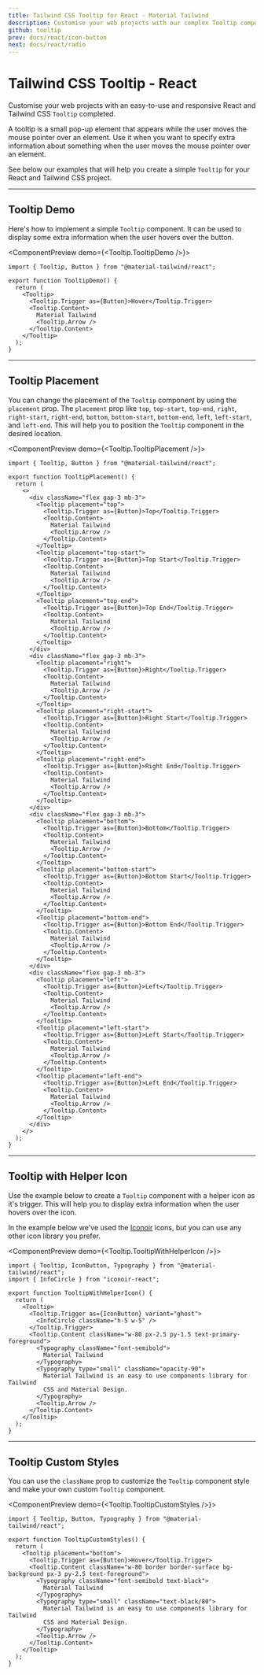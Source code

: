 ```yaml
---
title: Tailwind CSS Tooltip for React - Material Tailwind
description: Customise your web projects with our complex Tooltip component for Tailwind CSS and React using Material Design guidelines.
github: tooltip
prev: docs/react/icon-button
next: docs/react/radio
---
```


# Tailwind CSS Tooltip - React

Customise your web projects with an easy-to-use and responsive React and Tailwind CSS `Tooltip` completed.

A tooltip is a small pop-up element that appears while the user moves the mouse pointer over an element. Use it when you want to specify extra information about something when the user moves the mouse pointer over an element.

See below our examples that will help you create a simple `Tooltip` for your React and Tailwind CSS project.

---

## Tooltip Demo

Here's how to implement a simple `Tooltip` component. It can be used to display some extra information when the user hovers over the button.

<ComponentPreview demo={<Tooltip.TooltipDemo />}>
```tsx
import { Tooltip, Button } from "@material-tailwind/react";

export function TooltipDemo() {
  return (
    <Tooltip>
      <Tooltip.Trigger as={Button}>Hover</Tooltip.Trigger>
      <Tooltip.Content>
        Material Tailwind
        <Tooltip.Arrow />
      </Tooltip.Content>
    </Tooltip>
  );
}
```
</ComponentPreview>

---

## Tooltip Placement

You can change the placement of the `Tooltip` component by using the `placement` prop. The `placement` prop like `top`, `top-start`, `top-end`, `right`, `right-start`, `right-end`, `bottom`, `bottom-start`, `bottom-end`, `left`, `left-start`, and `left-end`. This will help you to position the `Tooltip` component in the desired location.

<ComponentPreview demo={<Tooltip.TooltipPlacement />}>
```tsx
import { Tooltip, Button } from "@material-tailwind/react";

export function TooltipPlacement() {
  return (
    <>
      <div className="flex gap-3 mb-3">
        <Tooltip placement="top">
          <Tooltip.Trigger as={Button}>Top</Tooltip.Trigger>
          <Tooltip.Content>
            Material Tailwind
            <Tooltip.Arrow />
          </Tooltip.Content>
        </Tooltip>
        <Tooltip placement="top-start">
          <Tooltip.Trigger as={Button}>Top Start</Tooltip.Trigger>
          <Tooltip.Content>
            Material Tailwind
            <Tooltip.Arrow />
          </Tooltip.Content>
        </Tooltip>
        <Tooltip placement="top-end">
          <Tooltip.Trigger as={Button}>Top End</Tooltip.Trigger>
          <Tooltip.Content>
            Material Tailwind
            <Tooltip.Arrow />
          </Tooltip.Content>
        </Tooltip>
      </div>
      <div className="flex gap-3 mb-3">
        <Tooltip placement="right">
          <Tooltip.Trigger as={Button}>Right</Tooltip.Trigger>
          <Tooltip.Content>
            Material Tailwind
            <Tooltip.Arrow />
          </Tooltip.Content>
        </Tooltip>
        <Tooltip placement="right-start">
          <Tooltip.Trigger as={Button}>Right Start</Tooltip.Trigger>
          <Tooltip.Content>
            Material Tailwind
            <Tooltip.Arrow />
          </Tooltip.Content>
        </Tooltip>
        <Tooltip placement="right-end">
          <Tooltip.Trigger as={Button}>Right End</Tooltip.Trigger>
          <Tooltip.Content>
            Material Tailwind
            <Tooltip.Arrow />
          </Tooltip.Content>
        </Tooltip>
      </div>
      <div className="flex gap-3 mb-3">
        <Tooltip placement="bottom">
          <Tooltip.Trigger as={Button}>Bottom</Tooltip.Trigger>
          <Tooltip.Content>
            Material Tailwind
            <Tooltip.Arrow />
          </Tooltip.Content>
        </Tooltip>
        <Tooltip placement="bottom-start">
          <Tooltip.Trigger as={Button}>Bottom Start</Tooltip.Trigger>
          <Tooltip.Content>
            Material Tailwind
            <Tooltip.Arrow />
          </Tooltip.Content>
        </Tooltip>
        <Tooltip placement="bottom-end">
          <Tooltip.Trigger as={Button}>Bottom End</Tooltip.Trigger>
          <Tooltip.Content>
            Material Tailwind
            <Tooltip.Arrow />
          </Tooltip.Content>
        </Tooltip>
      </div>
      <div className="flex gap-3 mb-3">
        <Tooltip placement="left">
          <Tooltip.Trigger as={Button}>Left</Tooltip.Trigger>
          <Tooltip.Content>
            Material Tailwind
            <Tooltip.Arrow />
          </Tooltip.Content>
        </Tooltip>
        <Tooltip placement="left-start">
          <Tooltip.Trigger as={Button}>Left Start</Tooltip.Trigger>
          <Tooltip.Content>
            Material Tailwind
            <Tooltip.Arrow />
          </Tooltip.Content>
        </Tooltip>
        <Tooltip placement="left-end">
          <Tooltip.Trigger as={Button}>Left End</Tooltip.Trigger>
          <Tooltip.Content>
            Material Tailwind
            <Tooltip.Arrow />
          </Tooltip.Content>
        </Tooltip>
      </div>
    </>
  );
}
```
</ComponentPreview>

---

## Tooltip with Helper Icon

Use the example below to create a `Tooltip` component with a helper icon as it's trigger. This will help you to display extra information when the user hovers over the icon.

In the example below we've used the [Iconoir](https://iconoir.com/) icons, but you can use any other icon library you prefer.

<ComponentPreview demo={<Tooltip.TooltipWithHelperIcon />}>
```tsx
import { Tooltip, IconButton, Typography } from "@material-tailwind/react";
import { InfoCircle } from "iconoir-react";

export function TooltipWithHelperIcon() {
  return (
    <Tooltip>
      <Tooltip.Trigger as={IconButton} variant="ghost">
        <InfoCircle className="h-5 w-5" />
      </Tooltip.Trigger>
      <Tooltip.Content className="w-80 px-2.5 py-1.5 text-primary-foreground">
        <Typography className="font-semibold">
          Material Tailwind
        </Typography>
        <Typography type="small" className="opacity-90">
          Material Tailwind is an easy to use components library for Tailwind
          CSS and Material Design.
        </Typography>
        <Tooltip.Arrow />
      </Tooltip.Content>
    </Tooltip>
  );
}
```
</ComponentPreview>

---

## Tooltip Custom Styles

You can use the `className` prop to customize the `Tooltip` component style and make your own custom `Tooltip` component.

<ComponentPreview demo={<Tooltip.TooltipCustomStyles />}>
```tsx
import { Tooltip, Button, Typography } from "@material-tailwind/react";

export function TooltipCustomStyles() {
  return (
    <Tooltip placement="bottom">
      <Tooltip.Trigger as={Button}>Hover</Tooltip.Trigger>
      <Tooltip.Content className="w-80 border border-surface bg-background px-3 py-2.5 text-foreground">
        <Typography className="font-semibold text-black">
          Material Tailwind
        </Typography>
        <Typography type="small" className="text-black/80">
          Material Tailwind is an easy to use components library for Tailwind
          CSS and Material Design.
        </Typography>
        <Tooltip.Arrow />
      </Tooltip.Content>
    </Tooltip>
  );
}
```
</ComponentPreview>